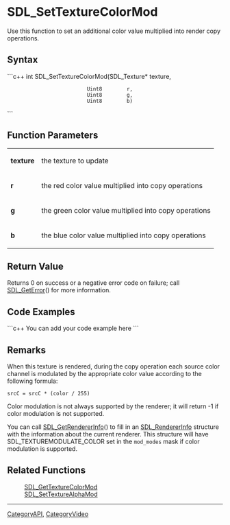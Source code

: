 <!-- pragma section-numbers off -->
<!-- pragma disable-camelcase -->

= SDL_SetTextureColorMod =
Use this function to set an additional color value multiplied into render copy operations.


== Syntax ==
```c++
int SDL_SetTextureColorMod(SDL_Texture* texture,
                           Uint8        r,
                           Uint8        g,
                           Uint8        b)
```

== Function Parameters ==
{|
|'''texture'''
|the texture to update
|-
|'''r'''
|the red color value multiplied into copy operations
|-
|'''g'''
|the green color value multiplied into copy operations
|-
|'''b'''
|the blue color value multiplied into copy operations
|}

== Return Value ==
Returns 0 on success or a negative error code on failure; call [[SDL_GetError]]() for more information.

== Code Examples ==
```c++
You can add your code example here
```

== Remarks ==
When this texture is rendered, during the copy operation each source color channel is modulated by the appropriate color value according to the following formula:
 <code>srcC = srcC * (color / 255)</code>

Color modulation is not always supported by the renderer; it will return -1 if color modulation is not supported.

You can call [[SDL_GetRendererInfo]]() to fill in an [[SDL_RendererInfo]] structure with the information about the current renderer.  This structure will have SDL_TEXTUREMODULATE_COLOR set in the <code>mod_modes</code> mask if color modulation is supported.

== Related Functions ==
:[[SDL_GetTextureColorMod]]
:[[SDL_SetTextureAlphaMod]]

----
[[CategoryAPI]], [[CategoryVideo]]
